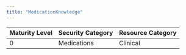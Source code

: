 ```yaml
---
title: "MedicationKnowledge"
---
```


| Maturity Level | Security Category | Resource Category |
|----------------|------------------|-------------------|
| 0 | Medications | <div className="flex items-center gap-2"><Stethoscope className="h-5 w-5 text-red-500" /> Clinical </div> | 